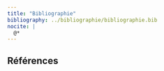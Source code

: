 ```yaml
---
title: "Bibliographie"
bibliography: ../bibliographie/bibliographie.bib
nocite: |
  @*
---
```


## Références

::: {#refs}
:::
